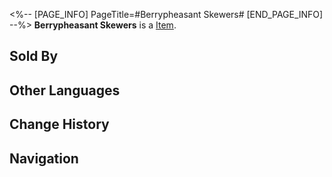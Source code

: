 <%-- [PAGE_INFO]
PageTitle=#Berrypheasant Skewers#
[END_PAGE_INFO] --%>
{{Item Infobox
|title       = Berrypheasant Skewers
|id          = 408202
|image       = Item Berrypheasant Skewers.png
|type        = 
|invCategory = Consumables
|rarity      = 1
|effect      = Upon use, immediately heals one ally by 15% of the ally's Max HP plus 150 extra HP.
|description = Berrypheasant Skewers are actually fruit skewers, and no Berrypheasants were harmed during the production process.
|source1     = Food Stall
}}
{{Description|1=''"So... is this a meat dish or a vegetarian dish?"''}}
'''Berrypheasant Skewers''' is a [[Item]].

==Sold By==
{{Shop Availability}}

==Other Languages==
{{Other Languages
|en   = Berrypheasant Skewers
|zhs  = 琼实鸟串
|zht  = 瓊實鳥串
|ja   = 玉実鳥串
|ko   = 열매공작 꼬치
|es   = Brocheta de bayafaisán
|fr   = Brochettes de faisans à baies
|ru   = Шашлычок из ягодного фазана
|th   = Berrypheasant Skewer
|vi   = Thịt Chim Xiên Berry
|de   = Beerenfasanspieße
|id   = Berrypheasant Skewer
|pt   = Espetinho de Faisão Frutado
}}

==Change History==
{{Change History|2.0}}

==Navigation==
{{Consumable Navbox}}